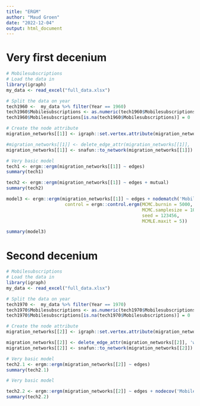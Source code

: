 ```yaml
---
title: "ERGM"
author: "Maud Groen"
date: "2022-12-04"
output: html_document
---
```


# Very first decenium
```r
# Mobilesubscriptions
# Load the data in 
library(igraph)
my_data <- read_excel("full_data.xlsx")

# Split the data on year 
tech1960 <-  my_data %>% filter(Year == 1960)
tech1960$Mobilesubscriptions <- as.numeric(tech1960$Mobilesubscriptions)
tech1960$Mobilesubscriptions[is.na(tech1960$Mobilesubscriptions)] = 0

# Create the node attribute
migration_networks[[1]] <- igraph::set.vertex.attribute(migration_networks[[1]], 'Mobilesubscriptions', index = V(migration_networks[[1]]), tech1960$Mobilesubscriptions)

#migration_networks[[1]] <- delete_edge_attr(migration_networks[[1]], 'weightscaled')
migration_networks[[1]] <- snafun::to_network(migration_networks[[1]])
```
```r
# Very basic model
tech1 <- ergm::ergm(migration_networks[[1]] ~ edges)
summary(tech1) 
```


```r
tech2 <- ergm::ergm(migration_networks[[1]] ~ edges + mutual)
summary(tech2) 
```

```r
model3 <- ergm::ergm(migration_networks[[1]] ~ edges + nodematch('Mobilesubscriptions'), 
                      control = ergm::control.ergm(MCMC.burnin = 5000,
                                                   MCMC.samplesize = 10000,
                                                   seed = 123456,
                                                   MCMLE.maxit = 5))

summary(model3)
```

# Second decenium
```r
# Mobilesubscriptions
# Load the data in 
library(igraph)
my_data <- read_excel("full_data.xlsx")

# Split the data on year 
tech1970 <-  my_data %>% filter(Year == 1970)
tech1970$Mobilesubscriptions <- as.numeric(tech1970$Mobilesubscriptions)
tech1970$Mobilesubscriptions[is.na(tech1970$Mobilesubscriptions)] = 0

# Create the node attribute
migration_networks[[2]] <- igraph::set.vertex.attribute(migration_networks[[2]], 'Mobilesubscriptions', index = V(migration_networks[[2]]), tech1970$Mobilesubscriptions)

migration_networks[[2]] <- delete_edge_attr(migration_networks[[2]], 'weightscaled')
migration_networks[[2]] <- snafun::to_network(migration_networks[[2]])
```

```r
# Very basic model
tech2.1 <- ergm::ergm(migration_networks[[2]] ~ edges)
summary(tech2.1) 
```

```r
# Very basic model

tech2.2 <- ergm::ergm(migration_networks[[2]] ~ edges + nodecov('Mobilesubscriptions'))
summary(tech2.2)
```
